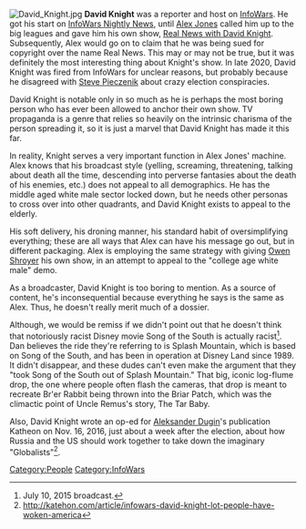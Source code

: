 [[File:David Knight.jpg|thumb]]
'''David Knight''' was a reporter and host on [[InfoWars]]. He got his start on [[InfoWars Nightly News]], until [[Alex Jones]] called him up to the big leagues and gave him his own show, [[Real News with David Knight]]. Subsequently, Alex would go on to claim that he was being sued for copyright over the name Real News. This may or may not be true, but it was definitely the most interesting thing about Knight's show. In late 2020, David Knight was fired from InfoWars for unclear reasons, but probably because he disagreed with [[Steve Pieczenik]] about crazy election conspiracies.

David Knight is notable only in so much as he is perhaps the most boring person who has ever been allowed to anchor their own show. TV propaganda is a genre that relies so heavily on the intrinsic charisma of the person spreading it, so it is just a marvel that David Knight has made it this far.

In reality, Knight serves a very important function in Alex Jones' machine. Alex knows that his broadcast style (yelling, screaming, threatening, talking about death all the time, descending into perverse fantasies about the death of his enemies, etc.) does not appeal to all demographics. He has the middle aged white male sector locked down, but he needs other personas to cross over into other quadrants, and David Knight exists to appeal to the elderly.

His soft delivery, his droning manner, his standard habit of oversimplifying everything; these are all ways that Alex can have his message go out, but in different packaging. Alex is employing the same strategy with giving [[Owen Shroyer]] his own show, in an attempt to appeal to the "college age white male" demo.

As a broadcaster, David Knight is too boring to mention. As a source of content, he's inconsequential because everything he says is the same as Alex. Thus, he doesn't really merit much of a dossier.

Although, we would be remiss if we didn't point out that he doesn't think that notoriously racist Disney movie Song of the South is actually racist<ref>July 10, 2015 broadcast.</ref>. Dan believes the ride they're referring to is Splash Mountain, which is based on Song of the South, and has been in operation at Disney Land since 1989. It didn't disappear, and these dudes can't even make the argument that they "took Song of the South out of Splash Mountain." That big, iconic log-flume drop, the one where people often flash the cameras, that drop is meant to recreate Br'er Rabbit being thrown into the Briar Patch, which was the climactic point of Uncle Remus's story, The Tar Baby.

Also, David Knight wrote an op-ed for [[Aleksander Dugin]]'s publication Katheon on Nov. 16, 2016, just about a week after the election, about how Russia and the US should work together to take down the imaginary "Globalists"<ref>http://katehon.com/article/infowars-david-knight-lot-people-have-woken-america</ref>.

[[Category:People]]
[[Category:InfoWars]]
